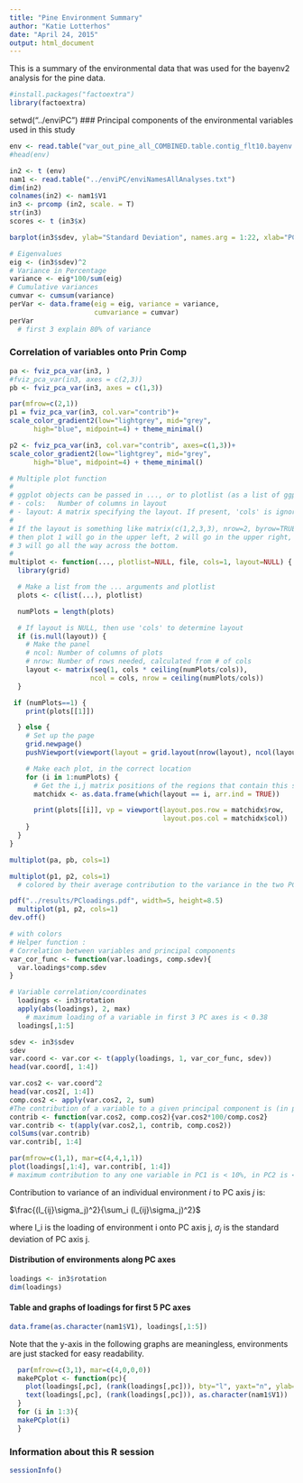 ```yaml
---
title: "Pine Environment Summary"
author: "Katie Lotterhos"
date: "April 24, 2015"
output: html_document
---
```


This is a summary of the environmental data that was used for the bayenv2 analysis for the pine data.


```r
#install.packages("factoextra")
library(factoextra)
```

setwd("../enviPC")
### Principal components of the environmental variables used in this study


```r
env <- read.table("var_out_pine_all_COMBINED.table.contig_flt10.bayenv.envi2")
#head(env)

in2 <- t (env)
nam1 <- read.table("../enviPC/enviNamesAllAnalyses.txt")
dim(in2)
colnames(in2) <- nam1$V1
in3 <- prcomp (in2, scale. = T)
str(in3)
scores <- t (in3$x)

barplot(in3$sdev, ylab="Standard Deviation", names.arg = 1:22, xlab="PC axis")

# Eigenvalues
eig <- (in3$sdev)^2
# Variance in Percentage
variance <- eig*100/sum(eig)
# Cumulative variances
cumvar <- cumsum(variance)
perVar <- data.frame(eig = eig, variance = variance,
                     cumvariance = cumvar)
perVar
  # first 3 explain 80% of variance
```

### Correlation of variables onto Prin Comp
```r
pa <- fviz_pca_var(in3, )
#fviz_pca_var(in3, axes = c(2,3))
pb <- fviz_pca_var(in3, axes = c(1,3))

par(mfrow=c(2,1))
p1 = fviz_pca_var(in3, col.var="contrib")+
scale_color_gradient2(low="lightgrey", mid="grey", 
      high="blue", midpoint=4) + theme_minimal()

p2 <- fviz_pca_var(in3, col.var="contrib", axes=c(1,3))+
scale_color_gradient2(low="lightgrey", mid="grey", 
      high="blue", midpoint=4) + theme_minimal()

# Multiple plot function
#
# ggplot objects can be passed in ..., or to plotlist (as a list of ggplot objects)
# - cols:   Number of columns in layout
# - layout: A matrix specifying the layout. If present, 'cols' is ignored.
#
# If the layout is something like matrix(c(1,2,3,3), nrow=2, byrow=TRUE),
# then plot 1 will go in the upper left, 2 will go in the upper right, and
# 3 will go all the way across the bottom.
#
multiplot <- function(..., plotlist=NULL, file, cols=1, layout=NULL) {
  library(grid)

  # Make a list from the ... arguments and plotlist
  plots <- c(list(...), plotlist)

  numPlots = length(plots)

  # If layout is NULL, then use 'cols' to determine layout
  if (is.null(layout)) {
    # Make the panel
    # ncol: Number of columns of plots
    # nrow: Number of rows needed, calculated from # of cols
    layout <- matrix(seq(1, cols * ceiling(numPlots/cols)),
                    ncol = cols, nrow = ceiling(numPlots/cols))
  }

 if (numPlots==1) {
    print(plots[[1]])

  } else {
    # Set up the page
    grid.newpage()
    pushViewport(viewport(layout = grid.layout(nrow(layout), ncol(layout))))

    # Make each plot, in the correct location
    for (i in 1:numPlots) {
      # Get the i,j matrix positions of the regions that contain this subplot
      matchidx <- as.data.frame(which(layout == i, arr.ind = TRUE))

      print(plots[[i]], vp = viewport(layout.pos.row = matchidx$row,
                                      layout.pos.col = matchidx$col))
    }
  }
}

multiplot(pa, pb, cols=1)

multiplot(p1, p2, cols=1)
  # colored by their average contribution to the variance in the two PC axes pictured

pdf("../results/PCloadings.pdf", width=5, height=8.5)
  multiplot(p1, p2, cols=1)
dev.off()

# with colors
# Helper function : 
# Correlation between variables and principal components
var_cor_func <- function(var.loadings, comp.sdev){
  var.loadings*comp.sdev
}

# Variable correlation/coordinates
  loadings <- in3$rotation
  apply(abs(loadings), 2, max)
    # maximum loading of a variable in first 3 PC axes is < 0.38
  loadings[,1:5]

sdev <- in3$sdev
sdev
var.coord <- var.cor <- t(apply(loadings, 1, var_cor_func, sdev))
head(var.coord[, 1:4])

var.cos2 <- var.coord^2
head(var.cos2[, 1:4])
comp.cos2 <- apply(var.cos2, 2, sum)
#The contribution of a variable to a given principal component is (in percentage) : (var.cos2 * 100) / (total cos2 of the component)
contrib <- function(var.cos2, comp.cos2){var.cos2*100/comp.cos2}
var.contrib <- t(apply(var.cos2,1, contrib, comp.cos2))
colSums(var.contrib)
var.contrib[, 1:4]

par(mfrow=c(1,1), mar=c(4,4,1,1))
plot(loadings[,1:4], var.contrib[, 1:4])
# maximum contribution to any one variable in PC1 is < 10%, in PC2 is < 15%, and in PC3 is < 15%
```

Contribution to variance of an individual environment $i$ to PC axis $j$ is:

$\frac{(l_{ij}\sigma_j)^2}{\sum_i (l_{ij}\sigma_j)^2}$

where l_i is the loading of environment i onto PC axis j, $\sigma_j$ is the standard deviation of PC axis j. 

#### Distribution of environments along PC axes
```r
loadings <- in3$rotation
dim(loadings)

```

#### Table and graphs of loadings for first 5 PC axes
```r
data.frame(as.character(nam1$V1), loadings[,1:5])
```

Note that the y-axis in the following graphs are meaningless, environments are just stacked for easy readability.

```r
  par(mfrow=c(3,1), mar=c(4,0,0,0))
  makePCplot <- function(pc){
    plot(loadings[,pc], (rank(loadings[,pc])), bty="l", yaxt="n", ylab="", xlab=paste("PC", pc), col=0, xlim=c(min(loadings[,pc])*1.1, max(loadings[,pc])*1.1))
    text(loadings[,pc], (rank(loadings[,pc])), as.character(nam1$V1))
  }
  for (i in 1:3){
  makePCplot(i)
  }
```

### Information about this R session
```r
sessionInfo()
```
